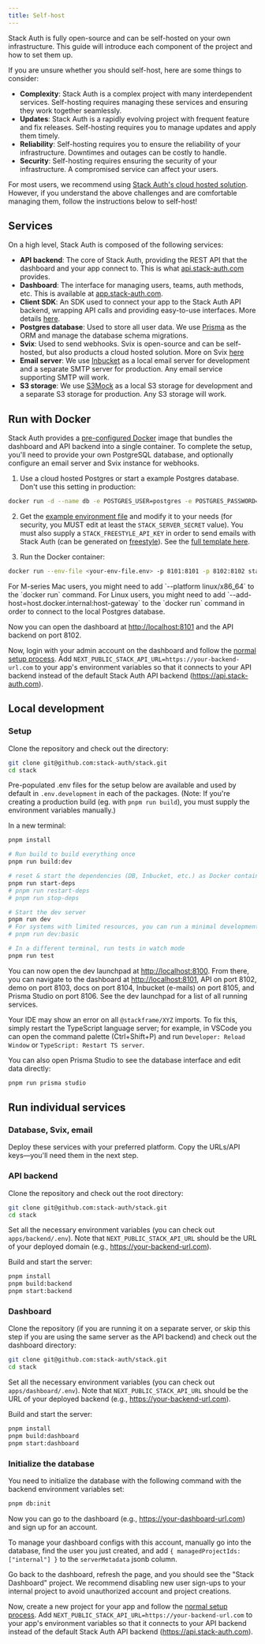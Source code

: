 ```yaml
---
title: Self-host
---
```


Stack Auth is fully open-source and can be self-hosted on your own infrastructure. This guide will introduce each component of the project and how to set them up.

<Info>
If you are unsure whether you should self-host, here are some things to consider:

- **Complexity**: Stack Auth is a complex project with many interdependent services. Self-hosting requires managing these services and ensuring they work together seamlessly.
- **Updates**: Stack Auth is a rapidly evolving project with frequent feature and fix releases. Self-hosting requires you to manage updates and apply them timely.
- **Reliability**: Self-hosting requires you to ensure the reliability of your infrastructure. Downtimes and outages can be costly to handle.
- **Security**: Self-hosting requires ensuring the security of your infrastructure. A compromised service can affect your users.

For most users, we recommend using [Stack Auth's cloud hosted solution](https://app.stack-auth.com). However, if you understand the above challenges and are comfortable managing them, follow the instructions below to self-host!
</Info>

## Services

On a high level, Stack Auth is composed of the following services:
- **API backend**: The core of Stack Auth, providing the REST API that the dashboard and your app connect to. This is what [api.stack-auth.com](https://api.stack-auth.com) provides.
- **Dashboard**: The interface for managing users, teams, auth methods, etc. This is available at [app.stack-auth.com](https://app.stack-auth.com).
- **Client SDK**: An SDK used to connect your app to the Stack Auth API backend, wrapping API calls and providing easy-to-use interfaces. More details [here](../getting-started/setup.mdx).
- **Postgres database**: Used to store all user data. We use [Prisma](https://prisma.io) as the ORM and manage the database schema migrations.
- **Svix**: Used to send webhooks. Svix is open-source and can be self-hosted, but also products a cloud hosted solution. More on Svix [here](https://svix.com)
- **Email server**: We use [Inbucket](https://inbucket.org) as a local email server for development and a separate SMTP server for production. Any email service supporting SMTP will work.
- **S3 storage**: We use [S3Mock](https://github.com/adobe/S3Mock) as a local S3 storage for development and a separate S3 storage for production. Any S3 storage will work.

## Run with Docker

Stack Auth provides a [pre-configured Docker](https://hub.docker.com/r/stackauth/server) image that bundles the dashboard and API backend into a single container. To complete the setup, you'll need to provide your own PostgreSQL database, and optionally configure an email server and Svix instance for webhooks.

1. Use a cloud hosted Postgres or start a example Postgres database. Don't use this setting in production:
  ```sh
  docker run -d --name db -e POSTGRES_USER=postgres -e POSTGRES_PASSWORD=password -e POSTGRES_DB=stackframe -p 8128:5432 postgres:latest
  ```

2. Get the [example environment file](https://github.com/stack-auth/stack-auth/tree/main/docker/server/.env.example) and modify it to your needs (for security, you MUST edit at least the `STACK_SERVER_SECRET` value). You must also supply a `STACK_FREESTYLE_API_KEY` in order to send emails with Stack Auth (can be generated on [freestyle](https://freestyle.sh)). See the [full template here](https://github.com/stack-auth/stack-auth/blob/dev/docker/server/.env).

3. Run the Docker container:
  ```sh
  docker run --env-file <your-env-file.env> -p 8101:8101 -p 8102:8102 stackauth/server:latest
  ```

  <Info>
  For M-series Mac users, you might need to add `--platform linux/x86_64` to the `docker run` command.  
  </Info>
  <Info>
  For Linux users, you might need to add `--add-host=host.docker.internal:host-gateway` to the `docker run` command in order to connect to the local Postgres database.
  </Info>

Now you can open the dashboard at [http://localhost:8101](http://localhost:8101) and the API backend on port 8102.

Now, login with your admin account on the dashboard and follow the [normal setup process](../getting-started/setup.mdx). Add `NEXT_PUBLIC_STACK_API_URL=https://your-backend-url.com` to your app's environment variables so that it connects to your API backend instead of the default Stack Auth API backend (https://api.stack-auth.com).

## Local development

### Setup

Clone the repository and check out the directory:

```sh
git clone git@github.com:stack-auth/stack.git
cd stack
```

Pre-populated .env files for the setup below are available and used by default in `.env.development` in each of the packages. (Note: If you're creating a production build (eg. with `pnpm run build`), you must supply the environment variables manually.)

In a new terminal:

```sh
pnpm install

# Run build to build everything once
pnpm run build:dev

# reset & start the dependencies (DB, Inbucket, etc.) as Docker containers, seeding the DB with the Prisma schema
pnpm run start-deps
# pnpm run restart-deps
# pnpm run stop-deps

# Start the dev server
pnpm run dev
# For systems with limited resources, you can run a minimal development setup with just the backend and dashboard
# pnpm run dev:basic

# In a different terminal, run tests in watch mode
pnpm run test
```

You can now open the dev launchpad at [http://localhost:8100](http://localhost:8100). From there, you can navigate to the dashboard at [http://localhost:8101](http://localhost:8101), API on port 8102, demo on port 8103, docs on port 8104, Inbucket (e-mails) on port 8105, and Prisma Studio on port 8106. See the dev launchpad for a list of all running services.

Your IDE may show an error on all `@stackframe/XYZ` imports. To fix this, simply restart the TypeScript language server; for example, in VSCode you can open the command palette (Ctrl+Shift+P) and run `Developer: Reload Window` or `TypeScript: Restart TS server`.

You can also open Prisma Studio to see the database interface and edit data directly:

```sh
pnpm run prisma studio
```

## Run individual services

### Database, Svix, email

Deploy these services with your preferred platform. Copy the URLs/API keys—you'll need them in the next step.

### API backend

Clone the repository and check out the root directory:

```sh
git clone git@github.com:stack-auth/stack.git
cd stack
```

Set all the necessary environment variables (you can check out `apps/backend/.env`). Note that `NEXT_PUBLIC_STACK_API_URL` should be the URL of your deployed domain (e.g., https://your-backend-url.com).

Build and start the server:

```sh
pnpm install
pnpm build:backend
pnpm start:backend
```

### Dashboard

Clone the repository (if you are running it on a separate server, or skip this step if you are using the same server as the API backend) and check out the dashboard directory:

```sh
git clone git@github.com:stack-auth/stack.git
cd stack
```

Set all the necessary environment variables (you can check out `apps/dashboard/.env`). Note that `NEXT_PUBLIC_STACK_API_URL` should be the URL of your deployed backend (e.g., https://your-backend-url.com).

Build and start the server:

```sh
pnpm install
pnpm build:dashboard
pnpm start:dashboard
```

### Initialize the database

You need to initialize the database with the following command with the backend environment variables set:

```sh
pnpm db:init
```

Now you can go to the dashboard (e.g., https://your-dashboard-url.com) and sign up for an account.

To manage your dashboard configs with this account, manually go into the database, find the user you just created, and add `{ managedProjectIds: ["internal"] }` to the `serverMetadata` jsonb column.

Go back to the dashboard, refresh the page, and you should see the "Stack Dashboard" project. We recommend disabling new user sign-ups to your internal project to avoid unauthorized account and project creations.

Now, create a new project for your app and follow the [normal setup process](../getting-started/setup.mdx). Add `NEXT_PUBLIC_STACK_API_URL=https://your-backend-url.com` to your app's environment variables so that it connects to your API backend instead of the default Stack Auth API backend (https://api.stack-auth.com).
